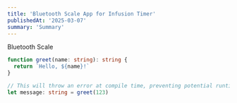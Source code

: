 ```yaml
---
title: 'Bluetooth Scale App for Infusion Timer'
publishedAt: '2025-03-07'
summary: 'Summary'
---
```



Bluetooth Scale
```ts
function greet(name: string): string {
  return `Hello, ${name}!`
}

// This will throw an error at compile time, preventing potential runtime issues.
let message: string = greet(123)
```


